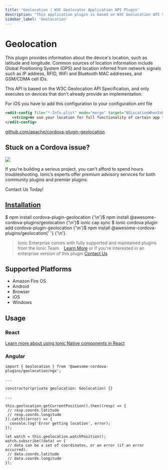 ```yaml
---
title: 'Geolocation | W3C Geolocator Application API Plugin'
description: "This application plugin is based on W3C Geolocation API Specification and only executes on devices that don't already provide an implementation for location."
sidebar_label: 'Geolocation'
---
```



# Geolocation

This plugin provides information about the device's location, such as latitude and longitude. Common sources of location information include Global Positioning System (GPS) and location inferred from network signals such as IP address, RFID, WiFi and Bluetooth MAC addresses, and GSM/CDMA cell IDs.

This API is based on the W3C Geolocation API Specification, and only executes on devices that don't already provide an implementation.

For iOS you have to add this configuration to your configuration.xml file

```xml
<edit-config file="*-Info.plist" mode="merge" target="NSLocationWhenInUseUsageDescription">
   <string>We use your location for full functionality of certain app features.</string>
</edit-config>
```

<p>
  <a href="https://github.com/apache/cordova-plugin-geolocation" target="_blank" rel="noopener" className="git-link">github.com/apache/cordova-plugin-geolocation</a>
</p>

<h2>Stuck on a Cordova issue?</h2>
<DocsCard
  className="cordova-ee-card"
  header="Don't waste precious time on plugin issues."
  href="https://ionicframework.com/sales?product_of_interest=Ionic%20Native"
>
  <div>
    <img src="/docs/icons/native-cordova-bot.png" className="cordova-ee-img" />
    <p>If you're building a serious project, you can't afford to spend hours troubleshooting. Ionic’s experts offer premium advisory services for both community plugins and premier plugins.</p>
    <DocsButton className="native-ee-detail">Contact Us Today!</DocsButton>
  </div>
</DocsCard>

<h2 id="installation">
  <a href="#installation">Installation</a>
</h2>
<Tabs
  groupId="runtime"
  defaultValue="Capacitor"
  values={[
    { value: 'Capacitor', label: 'Capacitor' },
    { value: 'Cordova', label: 'Cordova' },
    { value: 'Enterprise', label: 'Enterprise' },
  ]}
>
  <TabItem value="Capacitor">
    <CodeBlock className="language-shell">
      $ npm install cordova-plugin-geolocation {'\n'}$ npm install @awesome-cordova-plugins/geolocation {'\n'}$ ionic
      cap sync
    </CodeBlock>
  </TabItem>
  <TabItem value="Cordova">
    <CodeBlock className="language-shell">
      $ ionic cordova plugin add cordova-plugin-geolocation {'\n'}$ npm install @awesome-cordova-plugins/geolocation{' '}
      {'\n'}
    </CodeBlock>
  </TabItem>
  <TabItem value="Enterprise">
    <blockquote>
      Ionic Enterprise comes with fully supported and maintained plugins from the Ionic Team. &nbsp;
      <a className="btn" href="https://ionic.io/docs/premier-plugins">Learn More</a> or if you're interested in an enterprise version of this plugin <a className="btn" href="https://ionicframework.com/sales?product_of_interest=Ionic%20Enterprise%20Engine">Contact Us</a>
    </blockquote>
  </TabItem>
</Tabs>

## Supported Platforms

- Amazon Fire OS
- Android
- Browser
- iOS
- Windows

## Usage

### React

[Learn more about using Ionic Native components in React](../native-community.mdx#react)

### Angular

```tsx
import { Geolocation } from '@awesome-cordova-plugins/geolocation/ngx';

...

constructor(private geolocation: Geolocation) {}

...

this.geolocation.getCurrentPosition().then((resp) => {
 // resp.coords.latitude
 // resp.coords.longitude
}).catch((error) => {
  console.log('Error getting location', error);
});

let watch = this.geolocation.watchPosition();
watch.subscribe((data) => {
 // data can be a set of coordinates, or an error (if an error occurred).
 // data.coords.latitude
 // data.coords.longitude
});
```
